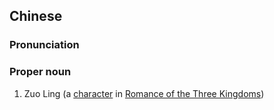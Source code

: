 {{also|左灵}}
==Chinese==
{{zh-forms|s=左灵}}

===Pronunciation===
{{zh-pron
|m=Zuǒ Líng
|cat=pn
}}

===Proper noun===
{{zh-proper noun}}

# Zuo Ling (a [[character]] in [[w:Romance of the Three Kingdoms|Romance of the Three Kingdoms]])

{{pedialite|三國演義人物列表|lang=zh}}